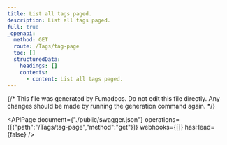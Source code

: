 ```yaml
---
title: List all tags paged.
description: List all tags paged.
full: true
_openapi:
  method: GET
  route: /Tags/tag-page
  toc: []
  structuredData:
    headings: []
    contents:
      - content: List all tags paged.
---
```


{/* This file was generated by Fumadocs.
Do not edit this file directly. Any changes should be made by running the generation command again. */}

<APIPage document={"./public/swagger.json"} operations={[{"path":"/Tags/tag-page","method":"get"}]} webhooks={[]} hasHead={false} />